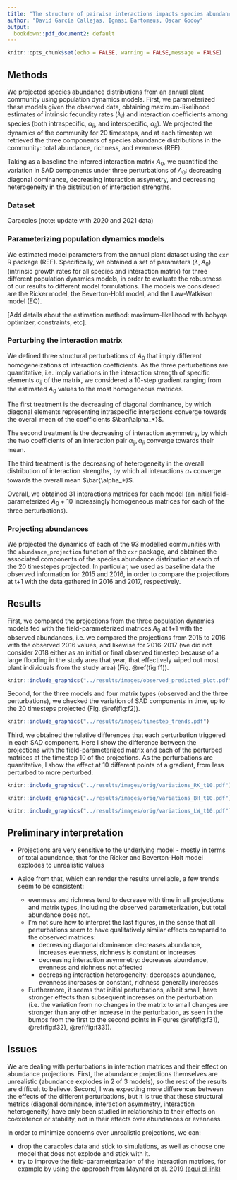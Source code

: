 ```yaml
---
title: "The structure of pairwise interactions impacts species abundance distributions"
author: "David García Callejas, Ignasi Bartomeus, Oscar Godoy"
output:
  bookdown::pdf_document2: default
---
```


```r
knitr::opts_chunk$set(echo = FALSE, warning = FALSE,message = FALSE)
```

## Methods

We projected species abundance distributions from an annual plant community using population dynamics models. First, we parameterized these models given the observed data, obtaining maximum-likelihood estimates of intrinsic fecundity rates ($\lambda_i$) and interaction coefficients among species (both intraspecific, $\alpha_{ii}$, and interspecific, $\alpha_{ij}$). We projected the dynamics of the community for 20 timesteps, and at each timestep we retrieved the three components of species abundance distributions in the community: total abundance, richness, and evenness (REF). 

Taking as a baseline the inferred interaction matrix $A_0$, we quantified the variation in SAD components under three perturbations of $A_0$: decreasing diagonal dominance, decreasing interaction assymetry, and decreasing heterogeneity in the distribution of interaction strengths.

### Dataset

Caracoles (note: update with 2020 and 2021 data)

### Parameterizing population dynamics models


We estimated model parameters from the annual plant dataset using the `cxr` R package (REF). Specifically, we obtained a set of parameters $(\lambda,A_0)$ (intrinsic growth rates for all species and interaction matrix) for three different population dynamics models, in order to evaluate the robustness of our results to different model formulations. The models we considered are the Ricker model, the Beverton-Hold model, and the Law-Watkison model (EQ).

[Add details about the estimation method: maximum-likelihood with bobyqa optimizer, constraints, etc].

### Perturbing the interaction matrix


We defined three structural perturbations of $A_0$ that imply different homogeneizations of interaction coefficients. As the three perturbations are quantitative, i.e. imply variations in the interaction strength of specific elements $\alpha_{ij}$ of the matrix, we considered a 10-step gradient ranging from the estimated $A_0$ values to the most homogeneous matrices.

The first treatment is the decreasing of diagonal dominance, by which diagonal elements representing intraspecific interactions converge towards the overall mean of the coefficients $\bar{\alpha_*}$.

The second treatment is the decreasing of interaction asymmetry, by which the two coefficients of an interaction pair $\alpha_{ij},\alpha_{ji}$ converge towards their mean.

The third treatment is the decreasing of heterogeneity in the overall distribution of interaction strengths, by which all interactions $\alpha_*$ converge towards the overall mean $\bar{\alpha_*}$.

Overall, we obtained 31 interactions matrices for each model (an initial field-parameterized $A_0$ + 10 increasingly homogeneous matrices for each of the three perturbations).

### Projecting abundances


We projected the dynamics of each of the 93 modelled communities with the `abundance_projection` function of the `cxr` package, and obtained the associated components of the species abundance distribution at each of the 20 timestepes projected. In particular, we used as baseline data the observed information for 2015 and 2016, in order to compare the projections at t+1 with the data gathered in 2016 and 2017, respectively.

## Results

First, we compared the projections from the three population dynamics models fed with the field-parameterized matrices $A_0$ at t+1 with the observed abundances, i.e. we compared the projections from 2015 to 2016 with the observed 2016 values, and likewise for 2016-2017 (we did not consider 2018 either as an initial or final observed timestep because of a large flooding in the study area that year, that effectively wiped out most plant individuals from the study area) (Fig. \@ref(fig:f1)).


```r
knitr::include_graphics("../results/images/observed_predicted_plot.pdf")
```

\clearpage

Second, for the three models and four matrix types (observed and the three perturbations), we checked the variation of SAD components in time, up to the 20 timesteps projected (Fig. \@ref(fig:f2)).

```r
knitr::include_graphics("../results/images/timestep_trends.pdf")
```

\clearpage

Third, we obtained the relative differences that each perturbation triggered in each SAD component. Here I show the difference between the projections with the field-parameterized matrix and each of the perturbed matrices at the timestep 10 of the projections. As the perturbations are quantitative, I show the effect at 10 different points of a gradient, from less perturbed to more perturbed.

```r
knitr::include_graphics("../results/images/orig/variations_RK_t10.pdf")
```


```r
knitr::include_graphics("../results/images/orig/variations_BH_t10.pdf")
```


```r
knitr::include_graphics("../results/images/orig/variations_LW_t10.pdf")
```

\clearpage

## Preliminary interpretation

* Projections are very sensitive to the underlying model - mostly in terms of total abundance, that for the Ricker and Beverton-Holt model explodes to unrealistic values

* Aside from that, which can render the results unreliable, a few trends seem to be consistent:
  + evenness and richness tend to decrease with time in all projections and matrix types, including the observed parameterization, but total abundance does not.
  + I'm not sure how to interpret the last figures, in the sense that all perturbations seem to have qualitatively similar effects compared to the observed matrices:
    - decreasing diagonal dominance: decreases abundance, increases evenness, richness is constant or increases
    - decreasing interaction asymmetry: decreases abundance, evenness and richness not affected
    - decreasing interaction heterogeneity: decreases abundance, evenness increases or constant, richness generally increases
  + Furthermore, it seems that initial perturbations, albeit small, have stronger effects than subsequent increases on the perturbation (i.e. the variation from no changes in the matrix to small changes are stronger than any other increase in the perturbation, as seen in the bumps from the first to the second points in Figures \@ref(fig:f31), \@ref(fig:f32), \@ref(fig:f33)).

## Issues

We are dealing with perturbations in interaction matrices and their effect on abundance projections. First, the abundance projections themselves are unrealistic (abundance explodes in 2 of 3 models), so the rest of the results are difficult to believe. Second, I was expecting more differences between the effects of the different perturbations, but it is true that these structural metrics (diagonal dominance, interaction asymmetry, interaction heterogeneity) have only been studied in relationship to their effects on coexistence or stability, not in their effects over abundances or evenness.

In order to minimize concerns over unrealistic projections, we can:

* drop the caracoles data and stick to simulations, as well as choose one model that does not explode and stick with it.
* try to improve the field-parameterization of the interaction matrices, for example by using the approach from Maynard et al. 2019 [(aquí el link)](https://onlinelibrary.wiley.com/doi/abs/10.1111/ele.13256)







